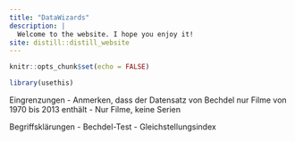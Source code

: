 ```yaml
---
title: "DataWizards"
description: |
  Welcome to the website. I hope you enjoy it!
site: distill::distill_website
---
```


```r
knitr::opts_chunk$set(echo = FALSE)

library(usethis)
```

Eingrenzungen
- Anmerken, dass der Datensatz von Bechdel nur Filme von 1970 bis 2013 enthält
- Nur Filme, keine Serien

Begriffsklärungen
- Bechdel-Test
- Gleichstellungsindex
